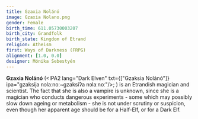 ```yaml
---
title: Gzaxia Nolánó
image: Gzaxia Nolano.png
gender: Female
birth_time: 611.05730003207
birth_city: Grandfolk
birth_state: Kingdom of Etrand
religion: Atheism
first: Ways of Darkness (FRPG)
alignment: [1.0, 0.0]
designer: Mónika Sebestyén
---
```


__Gzaxia Nolánó__ (<IPA2 lang="Dark Elven" txt={["Gzaksia Nolánó"]} ipa="gzaksija nɔlaːnoː~gzaksiʔa nɔlaːnoː"/>; <IPA2 lang="Etrandish" txt="Gzacsia Nolánó" ipa="gzɑksɪɐ nɔlaːnoʊ"/>) is
 an <Link to="Etrand">Etrandish</Link> <Link to="Magician (class)">magician</Link> and scientist. The fact that she is also a vampire is unknown, since she is
  a magician who conducts dangerous experiments - some which may possibly slow down ageing or metabolism - she is not 
  under scrutiny or suspicion, even though her apparent age should be <Age format="half_elf_true*" birth={611.05730003207} now={props.CurrentTime}/>
   for a Half-Elf, or <Age format="elf_true*" birth={611.05730003207} now={props.CurrentTime}/> for a Dark Elf.
